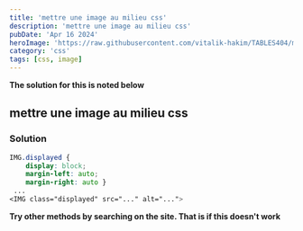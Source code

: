 ```yaml
---
title: 'mettre une image au milieu css'
description: 'mettre une image au milieu css'
pubDate: 'Apr 16 2024'
heroImage: 'https://raw.githubusercontent.com/vitalik-hakim/TABLES404/main/error_b/CSS.png'
category: 'css'
tags: [css, image]
---
```


**The solution for this is noted below**

## mettre une image au milieu css

### Solution

```css
IMG.displayed {
    display: block;
    margin-left: auto;
    margin-right: auto }
 ...
<IMG class="displayed" src="..." alt="...">
```

**Try other methods by searching on the site. That is if this doesn't work**
